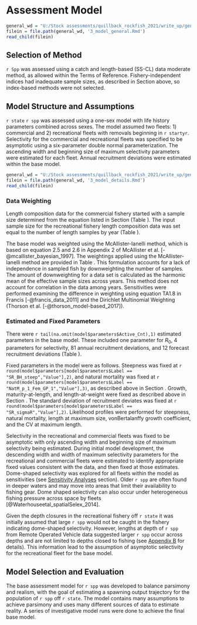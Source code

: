 # Assessment Model

<!-- Summary of Previous Assessments and Bridging analysis -->

```r
general_wd = "U:/Stock assessments/quillback_rockfish_2021/write_up/general_text"
filein = file.path(general_wd, '3_model_general.Rmd')
read_child(filein)
```

## Selection of Method

`r Spp` was assessed using a catch and length-based (SS-CL) data moderate method, as allowed within the Terms of Reference. Fishery-independent indices had inadequate sample sizes, as described in Section \ref{fishery-independent-data} above, so index-based methods were not selected. 

## Model Structure and Assumptions

`r state` `r spp` was assessed using a one-sex model with life history parameters combined across sexes. The model assumed two fleets: 1) commercial and 2) recreational fleets with removals beginning in `r startyr`. Selectivity for the commercial and recreational fleets was specified to be asymptotic using a six-parameter double normal parameterization. The ascending width and beginning size of maximum selectivity parameters were estimated for each fleet. Annual recruitment deviations were estimated within the base model.

<!-- Modeling Platform and Structure and Priors-->

```r
general_wd = "U:/Stock assessments/quillback_rockfish_2021/write_up/general_text"
filein = file.path(general_wd, '3_model_details.Rmd')
read_child(filein)
```

### Data Weighting

Length composition data for the commercial fishery started with a sample size determined from the equation listed in Section \ref{commercial-fishery} (Table \ref{tab:com-len-samps}). The input sample size for the recreational fishery length composition data was set equal to the number of length samples by year (Table \ref{tab:len-samps}). 

The base model was weighted using the McAllister-Ianelli method, which is based on equation 2.5 and 2.6 in Appendix 2 of McAllister et al. [-@mcallister_bayesian_1997]. The weightings applied using the McAllister-Ianelli method are provided in Table \ref{tab:dw}. This formulation accounts for a lack of independence in sampled fish by downweighting the number of samples. The amount of downweighting for a data set is calculated as the harmonic mean of the effective sample sizes across years. This method does not account for correlation in the data among years. Sensitivities were performed examining the difference in weighting using equation TA1.8 in Francis [-@francis_data_2011] and the Dirichlet Multinomial Weighting (Thorson et al. [-@thorson_model-based_2017]).

### Estimated and Fixed Parameters

There were `r tail(na.omit(model$parameters$Active_Cnt),1)` estimated parameters in the base model. These included one parameter for $R_0$, 4 parameters for selectivity, 81 annual recruitment deviations, and 12 forecast recruitment deviations (Table \ref{tab:params}). 

Fixed parameters in the model were as follows. Steepness was fixed at `r round(model$parameters[model$parameters$Label == "SR_BH_steep","Value"],2)`, and natural mortality was fixed at `r round(model$parameters[model$parameters$Label == "NatM_p_1_Fem_GP_1","Value"],3)`, as described above in Section \ref{priors}. Growth, maturity-at-length, and length-at-weight were fixed as described above in Section \ref{biological-data}. The standard deviation of recruitment deviates was fixed at `r round(model$parameters[model$parameters$Label == "SR_sigmaR","Value"],2)`. Likelihood profiles were performed for steepness, natural mortality, length at maximum size, vonBertalanffy growth coefficient, and the CV at maximum length.

Selectivity in the recreational and commercial fleets was fixed to be asymptotic with only ascending width and beginning size of maximum selectivity being estimated. During initial model development, the descending width and width of maximum selectivity parameters for the recreational and commercial fleets were estimated to identify appropriate fixed values consistent with the data, and then fixed at those estimates. Dome-shaped selectivity was explored for all fleets within the model as sensitivities (see [Sensitivity Analyses](#sensitivity-analyses) section). Older `r spp` are often found in deeper waters and may move into areas that limit their availability to fishing gear. Dome shaped selectivity can also occur under heterogeneous fishing pressure across space by fleets [@Waterhouseetal_spatialSelex_2014]. 

Given the depth closures in the recreational fishery off `r state` it was initially assumed that large `r spp` would not be caught in the fishery indicating dome-shaped selectivity. However, lengths at depth of `r spp` from Remote Operated Vehicle data suggested larger `r spp` occur across depths and are not limited to depths closed to fishing (see [Appendix B](#append_b) for details). This information lead to the assumption of asymptotic selectivity for the recreational fleet for the base model.       

## Model Selection and Evaluation

The base assessment model for `r spp` was developed to balance parsimony and realism, with the goal of estimating a spawning output trajectory for the population of `r spp` off `r state`. The model contains many assumptions to achieve parsimony and uses many different sources of data to estimate reality. A series of investigative model runs were done to achieve the final base model.

